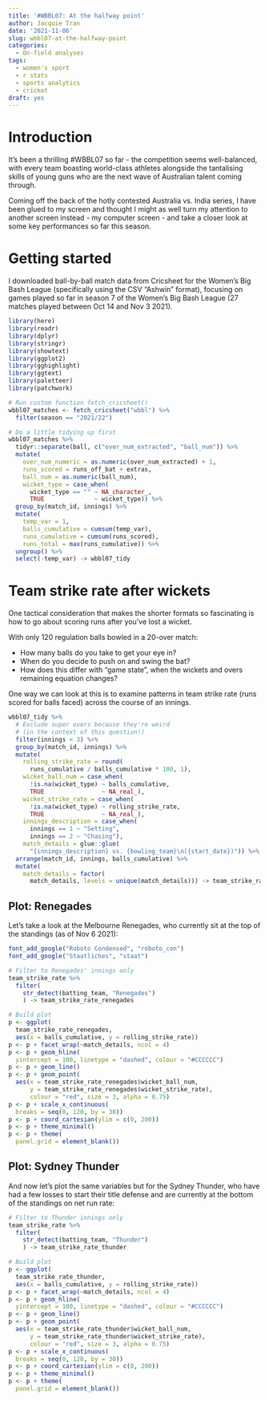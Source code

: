 ```yaml
---
title: '#WBBL07: At the halfway point'
author: Jacquie Tran
date: '2021-11-06'
slug: wbbl07-at-the-halfway-point
categories:
  - On-field analyses
tags:
  - women's sport
  - r stats
  - sports analytics
  - cricket
draft: yes
---
```


# Introduction

It's been a thrilling #WBBL07 so far - the competition seems well-balanced, with every team boasting world-class athletes alongside the tantalising skills of young guns who are the next wave of Australian talent coming through.

Coming off the back of the hotly contested Australia vs. India series, I have been glued to my screen and thought I might as well turn my attention to another screen instead - my computer screen - and take a closer look at some key performances so far this season.

# Getting started

I downloaded ball-by-ball match data from Cricsheet for the Women's Big Bash League (specifically using the CSV "Ashwin" format), focusing on games played so far in season 7 of the Women's Big Bash League (27 matches played between Oct 14 and Nov 3 2021).

```r

library(here)
library(readr)
library(dplyr)
library(stringr)
library(showtext)
library(ggplot2)
library(gghighlight)
library(ggtext)
library(paletteer)
library(patchwork)

```

```r

# Run custom function fetch_cricsheet()
wbbl07_matches <- fetch_cricsheet("wbbl") %>%
  filter(season == "2021/22")

# Do a little tidying up first
wbbl07_matches %>%
  tidyr::separate(ball, c("over_num_extracted", "ball_num")) %>%
  mutate(
    over_num_numeric = as.numeric(over_num_extracted) + 1,
    runs_scored = runs_off_bat + extras,
    ball_num = as.numeric(ball_num),
    wicket_type = case_when(
      wicket_type == "" ~ NA_character_,
      TRUE              ~ wicket_type)) %>%
  group_by(match_id, innings) %>%
  mutate(
    temp_var = 1,
    balls_cumulative = cumsum(temp_var),
    runs_cumulative = cumsum(runs_scored),
    runs_total = max(runs_cumulative)) %>%
  ungroup() %>%
  select(-temp_var) -> wbbl07_tidy

```

# Team strike rate after wickets

One tactical consideration that makes the shorter formats so fascinating is how to go about scoring runs after you've lost a wicket.

With only 120 regulation balls bowled in a 20-over match:

- How many balls do you take to get your eye in?
- When do you decide to push on and swing the bat?
- How does this differ with "game state", when the wickets and overs remaining equation changes?

One way we can look at this is to examine patterns in team strike rate (runs scored for balls faced) across the course of an innings.

```r

wbbl07_tidy %>%
  # Exclude super overs because they're weird
  # (in the context of this question!)
  filter(innings < 3) %>%
  group_by(match_id, innings) %>%
  mutate(
    rolling_strike_rate = round(
      runs_cumulative / balls_cumulative * 100, 1),
    wicket_ball_num = case_when(
      !is.na(wicket_type) ~ balls_cumulative,
      TRUE                ~ NA_real_),
    wicket_strike_rate = case_when(
      !is.na(wicket_type) ~ rolling_strike_rate,
      TRUE                ~ NA_real_),
    innings_description = case_when(
      innings == 1 ~ "Setting",
      innings == 2 ~ "Chasing"),
    match_details = glue::glue(
      "{innings_description} vs. {bowling_team}\n({start_date})")) %>%
  arrange(match_id, innings, balls_cumulative) %>%
  mutate(
    match_details = factor(
      match_details, levels = unique(match_details))) -> team_strike_rate

```

## Plot: Renegades

Let's take a look at the Melbourne Renegades, who currently sit at the top of the standings (as of Nov 6 2021):

```r

font_add_google("Roboto Condensed", "roboto_con")
font_add_google("Staatliches", "staat")

```

```r

# Filter to Renegades' innings only
team_strike_rate %>%
  filter(
    str_detect(batting_team, "Renegades")
    ) -> team_strike_rate_renegades

# Build plot
p <- ggplot(
  team_strike_rate_renegades,
  aes(x = balls_cumulative, y = rolling_strike_rate))
p <- p + facet_wrap(~match_details, ncol = 4)
p <- p + geom_hline(
  yintercept = 100, linetype = "dashed", colour = "#CCCCCC")
p <- p + geom_line()
p <- p + geom_point(
  aes(x = team_strike_rate_renegades$wicket_ball_num,
      y = team_strike_rate_renegades$wicket_strike_rate),
      colour = "red", size = 3, alpha = 0.75)
p <- p + scale_x_continuous(
  breaks = seq(0, 120, by = 30))
p <- p + coord_cartesian(ylim = c(0, 200))
p <- p + theme_minimal()
p <- p + theme(
  panel.grid = element_blank())

```

## Plot: Sydney Thunder

And now let's plot the same variables but for the Sydney Thunder, who have had a few losses to start their title defense and are currently at the bottom of the standings on net run rate:

```r

# Filter to Thunder innings only
team_strike_rate %>%
  filter(
    str_detect(batting_team, "Thunder")
    ) -> team_strike_rate_thunder

# Build plot
p <- ggplot(
  team_strike_rate_thunder,
  aes(x = balls_cumulative, y = rolling_strike_rate))
p <- p + facet_wrap(~match_details, ncol = 4)
p <- p + geom_hline(
  yintercept = 100, linetype = "dashed", colour = "#CCCCCC")
p <- p + geom_line()
p <- p + geom_point(
  aes(x = team_strike_rate_thunder$wicket_ball_num,
      y = team_strike_rate_thunder$wicket_strike_rate),
      colour = "red", size = 3, alpha = 0.75)
p <- p + scale_x_continuous(
  breaks = seq(0, 120, by = 30))
p <- p + coord_cartesian(ylim = c(0, 200))
p <- p + theme_minimal()
p <- p + theme(
  panel.grid = element_blank())

```